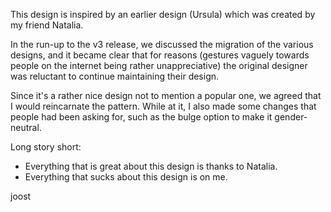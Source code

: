This design is inspired by an earlier design (Ursula) which was created by
my friend Natalia.

In the run-up to the v3 release, we discussed the migration of the various
designs, and it became clear that for reasons (gestures vaguely towards people
on the internet being rather unappreciative) the original designer was
reluctant to continue maintaining their design.

Since it's a rather nice design not to mention a popular one, we agreed that I
would reincarnate the pattern. While at it, I also made some changes that
people had been asking for, such as the bulge option to make it gender-neutral.

Long story short:

- Everything that is great about this design is thanks to Natalia.
- Everything that sucks about this design is on me.

joost
